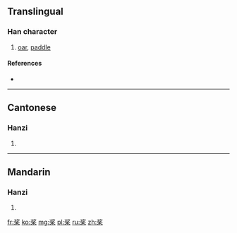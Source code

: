 {{also|槳}}
==Translingual==

===Han character===
{{Han char|rn=75|rad=木|as=06|sn=10|four=|canj=中弓木 (LND)}}

# [[oar]], [[paddle]]

====References====
* {{Han ref|kx=0526.211|hdz=21205.040|uh=6868|ud=26728}}

----

==Cantonese==

===Hanzi===
{{yue-hanzi|jyut=|y=jeung2|tra=槳}}

# {{defn|lang=yue|sort=木06}}

----

==Mandarin==

===Hanzi===
{{cmn-hanzi|tra=槳|pin=[[chōng]] ([[chong1]]), [[jiǎng]] ([[jiang3]])|wg=ch'ung<sup>1</sup>, chiang<sup>3</sup>}}

# {{defn|lang=cmn|sort=木06}}

[[fr:桨]]
[[ko:桨]]
[[mg:桨]]
[[pl:桨]]
[[ru:桨]]
[[zh:桨]]